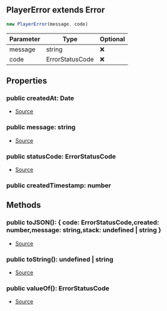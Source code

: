 ## PlayerError extends Error


```typescript
new PlayerError(message, code)
```
| Parameter | Type | Optional |
| ----------- | ----------- | ----------- |
| message | string | ❌ |
| code | ErrorStatusCode | ❌ |


## Properties
### public createdAt: Date
- [Source](https://github.com/Androz2091/discord-player/blob/97a849a/packages/discord-player/src/Structures/PlayerError.ts#L21)
### public message: string
- [Source](https://github.com/Androz2091/discord-player/blob/97a849a/packages/discord-player/src/Structures/PlayerError.ts#L19)
### public statusCode: ErrorStatusCode
- [Source](https://github.com/Androz2091/discord-player/blob/97a849a/packages/discord-player/src/Structures/PlayerError.ts#L20)
### public createdTimestamp: number


## Methods
### public toJSON(): \{ code: ErrorStatusCode,created: number,message: string,stack: undefined \| string }
- [Source](https://github.com/Androz2091/discord-player/blob/97a849a/packages/discord-player/src/Structures/PlayerError.ts#L41)
### public toString(): undefined \| string
- [Source](https://github.com/Androz2091/discord-player/blob/97a849a/packages/discord-player/src/Structures/PlayerError.ts#L50)
### public valueOf(): ErrorStatusCode
- [Source](https://github.com/Androz2091/discord-player/blob/97a849a/packages/discord-player/src/Structures/PlayerError.ts#L37)